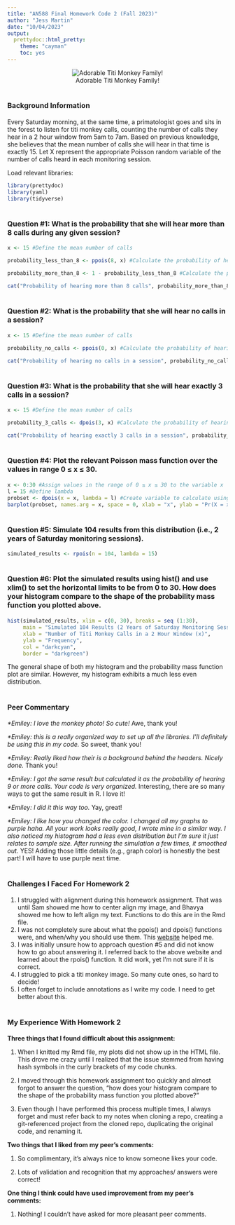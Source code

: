 ```yaml
---
title: "AN588 Final Homework Code 2 (Fall 2023)"
author: "Jess Martin"
date: "10/04/2023"
output: 
  prettydoc::html_pretty:
    theme: "cayman"
    toc: yes
---
```


<center>

![Adorable Titi Monkey Family!](https://cnprc.ucdavis.edu/wp-content/uploads/2014/05/CNPRCtitimonkeys%C2%A9K.West-CNPRC003.jpg)

<div align="left">

# [**Background Information**]{style="font-size:12pt;"}

Every Saturday morning, at the same time, a primatologist goes and sits in the forest to listen for titi monkey calls, counting the number of calls they hear in a 2 hour window from 5am to 7am. Based on previous knowledge, she believes that the mean number of calls she will hear in that time is exactly 15. Let X represent the appropriate Poisson random variable of the number of calls heard in each monitoring session.

Load relevant libraries:

```r
library(prettydoc)
library(yaml)
library(tidyverse)
```

# [**Question #1: What is the probability that she will hear more than 8 calls during any given session?**]{style="font-size:12pt;"}

```R
x <- 15 #Define the mean number of calls

probability_less_than_8 <- ppois(8, x) #Calculate the probability of hearing 8 or fewer calls

probability_more_than_8 <- 1 - probability_less_than_8 #Calculate the probability of hearing more than 8 calls

cat("Probability of hearing more than 8 calls", probability_more_than_8) #Result
```

# [**Question #2: What is the probability that she will hear no calls in a session?**]{style="font-size:12pt;"}

```R

x <- 15 #Define the mean number of calls

probability_no_calls <- ppois(0, x) #Calculate the probability of hearing no calls

cat("Probability of hearing no calls in a session", probability_no_calls) #Result
```

# [**Question #3: What is the probability that she will hear exactly 3 calls in a session?**]{style="font-size:12pt;"}

```R
x <- 15 #Define the mean number of calls

probability_3_calls <- dpois(3, x) #Calculate the probability of hearing exactly 3 calls

cat("Probability of hearing exactly 3 calls in a session", probability_3_calls) #Result
```

# [**Question #4: Plot the relevant Poisson mass function over the values in range 0 ≤ x ≤ 30.**]{style="font-size:12pt;"}

```R
x <- 0:30 #Assign values in the range of 0 ≤ x ≤ 30 to the variable x
l = 15 #Define lambda
probset <- dpois(x = x, lambda = l) #Create variable to calculate using dpois
barplot(probset, names.arg = x, space = 0, xlab = "x", ylab = "Pr(X = x)", main = "Poisson Mass Function") #Resulting plot
```

# [**Question #5: Simulate 104 results from this distribution (i.e., 2 years of Saturday monitoring sessions).**]{style="font-size:12pt;"}

```R
simulated_results <- rpois(n = 104, lambda = 15)
```

# [**Question #6: Plot the simulated results using hist() and use xlim() to set the horizontal limits to be from 0 to 30. How does your histogram compare to the shape of the probability mass function you plotted above.**]{style="font-size:12pt;"}

```R
hist(simulated_results, xlim = c(0, 30), breaks = seq (1:30),
     main = "Simulated 104 Results (2 Years of Saturday Monitoring Sessions)",
     xlab = "Number of Titi Monkey Calls in a 2 Hour Window (x)",
     ylab = "Frequency",
     col = "darkcyan",
     border = "darkgreen")
```

The general shape of both my histogram and the probability mass function plot are similar. However, my histogram exhibits a much less even distribution.

# [**Peer Commentary**]{style="font-size:12pt;"}

*\*Emiley: I love the monkey photo! So cute!* Awe, thank you!

*\*Emiley: this is a really organized way to set up all the libraries. I'll definitely be using this in my code.* So sweet, thank you!

*\*Emiley: Really liked how their is a background behind the headers. Nicely done.* Thank you!

*\*Emiley: I got the same result but calculated it as the probability of hearing 9 or more calls. Your code is very organized.* Interesting, there are so many ways to get the same result in R. I love it!

*\*Emiley: I did it this way too.* Yay, great!

*\*Emiley: I like how you changed the color. I changed all my graphs to purple haha. All your work looks really good, I wrote mine in a similar way. I also noticed my histogram had a less even distribution but I'm sure it just relates to sample size. After running the simulation a few times, it smoothed out.* YES! Adding those little details (e.g., graph color) is honestly the best part! I will have to use purple next time. 

# [**Challenges I Faced For Homework 2**]{style="font-size:12pt;"}

1.  I struggled with alignment during this homework assignment. That was until Sam showed me how to center align my image, and Bhavya showed me how to left align my text. Functions to do this are in the Rmd file.
2.  I was not completely sure about what the ppois() and dpois() functions were, and when/why you should use them. This [website](https://rpubs.com/eyadalkronz/837816) helped me.
3.  I was initially unsure how to approach question #5 and did not know how to go about answering it. I referred back to the above website and learned about the rpois() function. It did work, yet I'm not sure if it is correct.
4.  I struggled to pick a titi monkey image. So many cute ones, so hard to decide!
5.  I often forget to include annotations as I write my code. I need to get better about this.

# [**My Experience With Homework 2**]{style="font-size:12pt;"}

**Three things that I found difficult about this assignment:**

1. When I knitted my Rmd file, my plots did not show up in the HTML file. This drove me crazy until I realized that the issue stemmed from having hash symbols in the curly brackets of my code chunks.

2. I moved through this homework assignment too quickly and almost forgot to answer the question, "how does your histogram compare to the shape of the probability mass function you plotted above?" 

3. Even though I have performed this process multiple times, I always forget and must refer back to my notes when cloning a repo, creating a git-referenced project from the cloned repo, duplicating the original code, and renaming it.

**Two things that I liked from my peer's comments:**

1. So complimentary, it's always nice to know someone likes your code.

2. Lots of validation and recognition that my approaches/ answers were correct! 

**One thing I think could have used improvement from my peer's comments:**

1. Nothing! I couldn't have asked for more pleasant peer comments.
